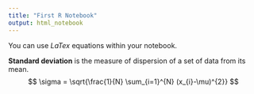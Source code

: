 ```yaml
---
title: "First R Notebook"
output: html_notebook
---
```


You can use ${LaTex}$ equations within your notebook.

__Standard deviation__ is the measure of dispersion of a set of data from its mean.
$$
\sigma = \sqrt{\frac{1}{N} \sum_{i=1}^{N} (x_{i}-\mu)^{2}}
$$


